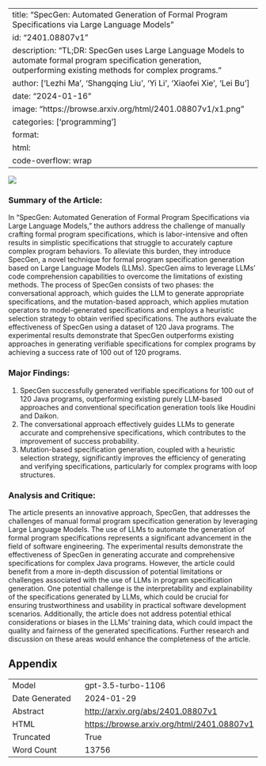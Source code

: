 
---
title: "SpecGen: Automated Generation of Formal Program Specifications via Large Language Models"
id: "2401.08807v1"
description: "TL;DR: SpecGen uses Large Language Models to automate formal program specification generation, outperforming existing methods for complex programs."
author: ['Lezhi Ma', 'Shangqing Liu', 'Yi Li', 'Xiaofei Xie', 'Lei Bu']
date: "2024-01-16"
image: "https://browse.arxiv.org/html/2401.08807v1/x1.png"
categories: ['programming']
format:
  html:
    code-overflow: wrap
---

![](https://browse.arxiv.org/html/2401.08807v1/x1.png)

### **Summary of the Article:**

In "SpecGen: Automated Generation of Formal Program Specifications via Large Language Models," the authors address the challenge of manually crafting formal program specifications, which is labor-intensive and often results in simplistic specifications that struggle to accurately capture complex program behaviors. To alleviate this burden, they introduce SpecGen, a novel technique for formal program specification generation based on Large Language Models (LLMs). SpecGen aims to leverage LLMs' code comprehension capabilities to overcome the limitations of existing methods. The process of SpecGen consists of two phases: the conversational approach, which guides the LLM to generate appropriate specifications, and the mutation-based approach, which applies mutation operators to model-generated specifications and employs a heuristic selection strategy to obtain verified specifications. The authors evaluate the effectiveness of SpecGen using a dataset of 120 Java programs. The experimental results demonstrate that SpecGen outperforms existing approaches in generating verifiable specifications for complex programs by achieving a success rate of 100 out of 120 programs.

### **Major Findings:**
1. SpecGen successfully generated verifiable specifications for 100 out of 120 Java programs, outperforming existing purely LLM-based approaches and conventional specification generation tools like Houdini and Daikon.
2. The conversational approach effectively guides LLMs to generate accurate and comprehensive specifications, which contributes to the improvement of success probability.
3. Mutation-based specification generation, coupled with a heuristic selection strategy, significantly improves the efficiency of generating and verifying specifications, particularly for complex programs with loop structures.

### **Analysis and Critique:**
The article presents an innovative approach, SpecGen, that addresses the challenges of manual formal program specification generation by leveraging Large Language Models. The use of LLMs to automate the generation of formal program specifications represents a significant advancement in the field of software engineering. The experimental results demonstrate the effectiveness of SpecGen in generating accurate and comprehensive specifications for complex Java programs. However, the article could benefit from a more in-depth discussion of potential limitations or challenges associated with the use of LLMs in program specification generation. One potential challenge is the interpretability and explainability of the specifications generated by LLMs, which could be crucial for ensuring trustworthiness and usability in practical software development scenarios. Additionally, the article does not address potential ethical considerations or biases in the LLMs' training data, which could impact the quality and fairness of the generated specifications. Further research and discussion on these areas would enhance the completeness of the article.

## Appendix

|          |          |
|----------|----------|
| Model     | gpt-3.5-turbo-1106       |
| Date Generated     | 2024-01-29       |
| Abstract | [http://arxiv.org/abs/2401.08807v1](http://arxiv.org/abs/2401.08807v1)        |
| HTML     | [https://browse.arxiv.org/html/2401.08807v1](https://browse.arxiv.org/html/2401.08807v1)       |
| Truncated       | True       |
| Word Count       | 13756       |